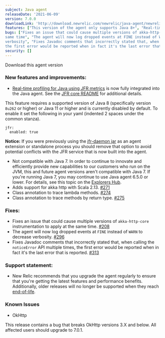 ```yaml
---
subject: Java agent
releaseDate: '2021-06-09'
version: 7.0.0
downloadLink: 'http://download.newrelic.com/newrelic/java-agent/newrelic-agent/7.0.0/'
features: ["This version of the agent only supports Java 8+", "Real-time profiling for Java using JFR metrics", "Adds support for akka http with Scala 2.13", "Class annotation to trace lambda methods", "Class annotation to trace methods by return type"]
bugs: ["Fixes an issue that could cause multiple versions of akka-http-core instrumentation to apply at the
same time", "The agent will now log dropped events at FINE instead of WARN to decrease
verbosity", "Fixes Javadoc comments that incorrectly stated that, when calling the noticeError API multiple times,
the first error would be reported when in fact it's the last error that is reported"]
security: []
---
```

<ButtonGroup>
  <ButtonLink
    role="button"
    to="https://download.newrelic.com/newrelic/java-agent/newrelic-agent/7.0.0/"
    variant="primary"
  >
    Download this agent version
  </ButtonLink>
</ButtonGroup>

### New features and improvements:

* [Real-time profiling for Java using JFR metrics](/docs/agents/java-agent/features/real-time-profiling-java-using-jfr-metrics/) is now fully integrated into the Java agent. See the [JFR core README](https://github.com/newrelic/newrelic-jfr-core/blob/main/README.md) for additional details.

This feature requires a supported version of Java 8 (specifically version `8u262` or higher) or Java 11 or higher and is currently disabled by default. To enable it set the following in your yaml (indented 2 spaces under the common stanza).

```
jfr:
  enabled: true
```

**Notice:** If you were previously using the [jfr-daemon jar](https://github.com/newrelic/newrelic-jfr-core) as an agent extension or standalone process you should remove that option to avoid potential conflicts with the JFR service that is now built into the agent.

* Not compatible with Java 7. In order to continue to innovate and efficiently provide new capabilities to our customers who run on the JVM, this and future agent versions aren't compatible with Java 7. If you're running Java 7, you may continue to use Java agent 6.5.0 or lower. For details, see this topic on
  the [Explorers Hub](https://discuss.newrelic.com/t/important-upcoming-changes-to-capabilities-across-synthetics-apm-java-php-infrastructure-mobile-agents-health-maps-statsd-and-legacy-dashboards/147982).
* Adds support for akka http with Scala 2.13. [#271](https://github.com/newrelic/newrelic-java-agent/pull/271)
* Class annotation to trace lambda methods. [#274](https://github.com/newrelic/newrelic-java-agent/pull/274)
* Class annotation to trace methods by return type. [#275](https://github.com/newrelic/newrelic-java-agent/pull/275)

### Fixes:

* Fixes an issue that could cause multiple versions of `akka-http-core` instrumentation to apply at the
  same time. [#208](https://github.com/newrelic/newrelic-java-agent/pull/208)
* The agent will now log dropped events at `FINE` instead of `WARN` to decrease
  verbosity. [#296](https://github.com/newrelic/newrelic-java-agent/pull/296)
* Fixes Javadoc comments that incorrectly stated that, when calling the `noticeError` API multiple times,
  the first error would be reported when in fact it's the last error that is reported. [#313](https://github.com/newrelic/newrelic-java-agent/pull/313)

### Support statement:

* New Relic recommends that you upgrade the agent regularly to ensure that you're getting the latest features and
  performance benefits. Additionally, older releases will no longer be supported when they reach
  [end-of-life](/docs/using-new-relic/cross-product-functions/install-configure/notification-changes-new-relic-saas-features-distributed-software/).

### Known Issues

* OkHttp

This release contains a bug that breaks OkHttp versions 3.X and below. All affected users should upgrade to 7.0.1.
